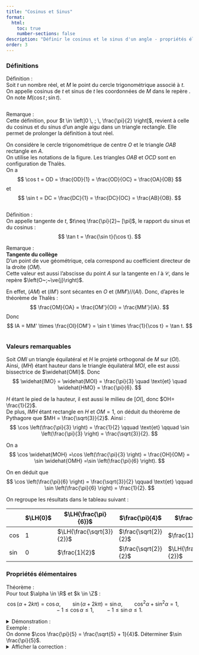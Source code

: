 ```yaml
---
title: "Cosinus et Sinus"
format:
  html:
    toc: true
    number-sections: false
description: "Définir le cosinus et le sinus d'un angle - propriétés élémentaires"
order: 3
---
```


### Définitions

::: {.bloc .def}
<span class="bloc-titre">Définition : </span><br>
Soit $t$ un nombre réel, et $M$ le point du cercle trigonométrique associé à $t$. <br>
On appelle cosinus de $t$ et sinus de $t$ les coordonnées de $M$ dans le repère \Oij.<br>
On note $M(\cos t \, ; \, \sin t)$.
:::

<div style="text-align:center;">
  <img src="../../image/cosinus_sinus.png" alt="" />
</div>

::: {.bloc .rem}
<span class="bloc-titre">Remarque : </span><br>
Cette définition, pour $t \in \left]0 \, ; \, \frac{\pi}{2} \right[$, revient à celle du cosinus et du sinus d'un angle aigu dans un triangle rectangle. Elle permet de prolonger la définition à tout réel.

On considère le cercle trigonométrique de centre $O$ et le triangle $OAB$ rectangle en $A$. <br>
On utilise les notations de la figure. Les triangles $OAB$ et $OCD$ sont en configuration de Thalès.<br>
On a 
$$
\cos t = OD = \frac{OD}{1} = \frac{OD}{OC} = \frac{OA}{OB}
$$
et 
$$
\sin t = DC = \frac{DC}{1} = \frac{DC}{OC} = \frac{AB}{OB}.
$$
:::

<div style="text-align:center;">
  <img src="../../image/definir_cosinus.png" alt="" />
</div>


::: {.bloc .def}
<span class="bloc-titre">Définition : </span><br>
On appelle tangente de $t$, $t\neq \frac{\pi}{2}~ [\pi]$, le rapport du sinus et du cosinus :
$$
\tan t = \frac{\sin t}{\cos t}.
$$
:::

::: {.bloc .rem}
<span class="bloc-titre">Remarque : </span><br>
**Tangente du collège**<br>
D'un point de vue géométrique, cela correspond au coefficient directeur de la droite $(OM)$.<br>
Cette valeur est aussi l'abscisse du point $A$ sur la tangente en $I$ à $\mathscr{C}$, dans le repère $\left(O~;~\ve{j}\right)$.

En effet, $(AM)$ et $(IM')$ sont sécantes en $O$ et $(MM') // (AI)$. Donc, d'après le théorème de Thalès :
$$
\frac{OM}{OA} = \frac{OM'}{OI} = \frac{MM'}{IA}.
$$
Donc 
$$
IA = MM' \times \frac{OI}{OM'} = \sin t \times \frac{1}{\cos t} = \tan t.
$$
:::

<div style="text-align:center;">
  <img src="../../image/tangente.png" alt="" />
</div>

### Valeurs remarquables
::: {.bloc .rem}
Soit $OMI$ un triangle équilatéral et $H$ le projeté orthogonal de $M$ sur $(OI)$. Ainsi, $(MH)$ étant hauteur dans le triangle équilatéral $MOI$, elle est aussi bissectrice de $\widehat{OMI}$. Donc  
$$
\widehat{IMO} = \widehat{MOI} = \frac{\pi}{3}
\quad \text{et} \quad 
\widehat{HMO} = \frac{\pi}{6}.
$$

$H$ étant le pied de la hauteur, il est aussi le milieu de $[OI]$, donc $OH=  \frac{1}{2}$.<br>
De plus, $IMH$ étant rectangle en $H$ et $OM=1$, on déduit du théorème de Pythagore que $MH =  \frac{\sqrt{3}}{2}$. Ainsi : 
$$
\cos \left(\frac{\pi}{3} \right) = \frac{1}{2}
\qquad \text{et} \qquad
\sin \left(\frac{\pi}{3} \right) = \frac{\sqrt{3}}{2}.
$$

On a 
$$
\cos \widehat{MOH}  =\cos \left(\frac{\pi}{3} \right) = \frac{OH}{OM} = \sin \widehat{OMH}  =\sin \left(\frac{\pi}{6} \right).
$$

On en déduit que 
$$
\cos \left(\frac{\pi}{6} \right) = \frac{\sqrt{3}}{2}
\qquad \text{et} \qquad
\sin \left(\frac{\pi}{6} \right) = \frac{1}{2}.
$$

On regroupe les résultats dans le tableau suivant :

|  | $\LH{0}$ | $\LH{\frac{\pi}{6}}$ | $\frac{\pi}{4}$ | $\frac{\pi}{3}$ | $\frac{\pi}{2}$ |
|---|---|---|---|---|---|
| cos | $1$ | $\LH{\frac{\sqrt{3}}{2}}$ | $\frac{\sqrt{2}}{2}$ | $\frac{1}{2}$ | $0$ |
| sin | $0$ | $\frac{1}{2}$ | $\frac{\sqrt{2}}{2}$ | $\LH{\frac{\sqrt{3}}{2}}$ | $1$ |
:::

### Propriétés élémentaires

::: {.bloc .thm}
<span class="bloc-titre">Théorème : </span><br>
Pour tout $\alpha \in \R$ et $k \in \Z$ :
$$
\cos(\alpha + 2 k\pi) =\cos \alpha, \qquad 
\sin(\alpha + 2 k\pi) =\sin \alpha, \qquad 
\cos^2 \alpha + \sin^2 \alpha = 1, \qquad  
-1 \leq \cos  \alpha \leq 1, \qquad 
-1 \leq \sin\alpha \leq 1.
$$
:::

<details class="bloc demo"><summary>Démonstration : </summary>
Immédiat.
</details>

::: {.bloc .ex}
<span class="bloc-titre">Exemple : </span><br>
On donne $\cos  \frac{\pi}{5} =  \frac{\sqrt{5} + 1}{4}$. Déterminer $\sin \frac{\pi}{5}$.
<details class="bloc cor"><summary>Afficher la correction : </summary>
$$
\begin{aligned}
\cos^2  \frac{\pi}{5}+\sin^2 \frac{\pi}{5}=1 
&\Longleftrightarrow \sin^2 \frac{\pi}{5}=1-\cos^2 \frac{\pi}{5} \\
&\Longleftrightarrow \sin^2 \frac{\pi}{5}=1-\left( \frac{\sqrt{5} + 1}{4}\right)^2\\
&\Longleftrightarrow \sin^2 \frac{\pi}{5}=1- \frac{5+1+2\sqrt{5}}{16} \\
&\Longleftrightarrow \sin^2 \frac{\pi}{5}=1- \frac{6+2\sqrt{5}}{16}\\
&\Longleftrightarrow \sin^2 \frac{\pi}{5}= \frac{16-6-2\sqrt{5}}{16} \\
&\Longleftrightarrow \sin^2 \frac{\pi}{5}= \frac{10-2\sqrt{5}}{16}.
\end{aligned}
$$
Or $ \frac{\pi}{5} \in \left[0 \, ; \,  \frac{\pi}{2} \right[$, donc $\sin \frac{\pi}{5} > 0$.<br>
Donc 
$$
\sin \frac{\pi}{5} =  \frac{\sqrt{10-2\sqrt{5}}}{4}.
$$
</details>
:::

